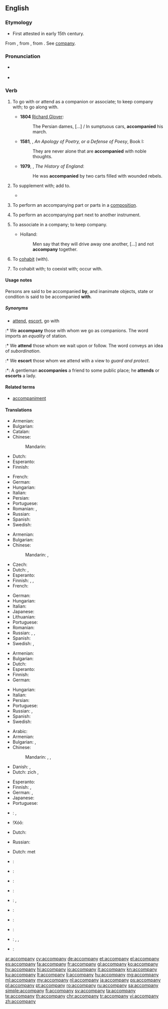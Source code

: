 ==English==

===Etymology===
* First attested in early 15th century.
From {{etyl|enm|en}} {{term|accompanien|lang=enm}}, from {{etyl|fro|en}} {{term|acompagner||to associate with|lang=fro}}, from {{term|compaign||companion|lang=fro}}. See [[company]].

===Pronunciation===
* {{a|RP}} {{IPA|/ə.ˈkʌm.pə.ni/|/ə.ˈkʌmp.ni/|lang=en}}
* {{audio|en-us-accompany.ogg|Audio (US)|lang=en}}

===Verb===
{{en-verb|accompan|i|ed}}

# {{context|transitive|lang=en}} To go with or attend as a companion or associate; to keep company with; to go along with.
#* '''1804''' [[w:Richard Glover (poet)|Richard Glover]]:
#*: The Persian dames, […] / In sumptuous cars, '''accompanied''' his march.
#* '''1581''', {{w|Philip Sidney}}, ''An Apology of Poetry, or a Defense of Poesy'', Book I:
#*: They are never alone that are '''accompanied''' with noble thoughts.
#* '''1979''', {{w|Thomas Babington Macaulay}}, ''The History of England'':
#*: He was '''accompanied''' by two carts filled with wounded rebels.
#: {{usex|Geoffrey '''accompanied''' the group on their pilgrimage.|lang=en}}
# {{context|transitive|lang=en}} To supplement with; add to.
#* {{quote-book|year=1918|author={{w|W. B. Maxwell}}|chapter=5
|title=[http://openlibrary.org/works/OL1097634W The Mirror and the Lamp]
|passage=He was thinking; but the glory of the song, the swell from the great organ, the clustered lights, […], the height and vastness of this noble fane, its antiquity and its strength—all these things seemed to have their part as causes of the thrilling emotion that '''accompanied''' his thoughts.}}
# {{senseid|en|to perform an accompanying part next to another instrument}}{{context|intransitive|music|lang=en}} To perform an accompanying part or parts in a [[composition]].
# {{context|transitive|music|lang=en}} To perform an accompanying part next to another instrument.
#: {{usex|The strings were '''accompanied''' by two woodwinds.|lang=en}}
# {{context|intransitive|obsolete|lang=en}} To associate in a company; to keep company.
#* {{rfdate}} Holland:
#*: Men say that they will drive away one another, […] and not '''accompany''' together.
# {{context|intransitive|obsolete|lang=en}} To [[cohabit]] (with).
# {{context|transitive|obsolete|lang=en}} To cohabit with; to coexist with; occur with.
#: {{rfquotek|Sir T. Herbert}}
{{rfex|the obsolete cases}}

====Usage notes====
{{sense|to go with}} Persons are said to be accompanied '''by''', and inanimate objects, state or condition is said to be accompanied '''with'''.

=====Synonyms=====
* {{sense|go with}} [[attend]], [[escort]], go with
:* We '''accompany''' those with whom we go as companions. The word imports an ''equality'' of station.
:* We '''attend''' those whom we wait upon or follow. The word conveys an idea of ''subordination''.
:* We '''escort''' those whom we attend with a view to ''guard and protect''.
:*: A gentleman '''accompanies''' a friend to some public place; he '''attends''' or '''escorts''' a lady.

====Related terms====
* [[accompaniment]]

====Translations====
{{trans-top|to perform an accompanying part or parts in a composition}}
* Armenian: {{t|hy|նվագակցել|sc=Armn}}
* Bulgarian: {{t+|bg|съпровождам}}
* Catalan: {{t+|ca|acompanyar}}
* Chinese:
*: Mandarin: {{t+|cmn|伴奏|tr=bànzòu|sc=Hani}}
* Dutch: {{t+|nl|begeleiden}}
* Esperanto: {{t|eo|akompani}}
* Finnish: {{t+|fi|säestää}}
{{trans-mid}}
* French: {{t+|fr|accompagner}}
* German: {{t+|de|begleiten}}
* Hungarian: {{t+|hu|kísér}}
* Italian: {{t+|it|accompagnare}}
* Persian: {{t+|fa|همراهی کردن|sc=fa-Arab}}
* Portuguese: {{t+|pt|acompanhar}}
* Romanian: {{t+|ro|acompania}}, {{t+|ro|însoți}}
* Russian: {{t+|ru|аккомпанировать|tr=akkompanírovat'|sc=Cyrl|impf|pf}}
* Spanish: {{t+|es|acompañar}}
* Swedish: {{t+|sv|ackompanjera}}
{{trans-bottom}}

{{trans-top|to attend as a companion}}
* Armenian: {{t|hy|ուղեկցել|sc=Armn}}
* Bulgarian: {{t+|bg|придружавам}}
* Chinese:
*: Mandarin: {{t+|cmn|陪伴|tr=péibàn|sc=Hani}}, {{t+|cmn|陪同|tr=péitóng|sc=Hani}}
* Czech: {{t|cs|doprovodit}}
* Dutch: {{t+|nl|vergezellen}}, {{t+|nl|begeleiden}}
* Esperanto: {{t|eo|akompani}}
* Finnish: {{t|fi|olla seurana}}, {{t+|fi|olla}} {{t+|fi|jonkun}} {{t+|fi|kanssa}}, {{t+|fi|olla}} {{t+|fi|jonkun}} {{t+|fi|seuralainen|alt=seuralaisena}}
* French: {{t+|fr|accompagner}}
{{trans-mid}}
* German: {{t+|de|begleiten}}
* Hungarian: {{t+|hu|kísér}}
* Italian: {{t+|it|accompagnare}}
* Japanese: {{t|ja|付き合う|tr=つきあう, tsukiau|sc=Jpan}}
* Lithuanian: {{t+|lt|lydėti}}
* Portuguese: {{t+|pt|acompanhar}}
* Romanian: {{t|ro|a însoți|alt=a însoţi}}
* Russian: {{t+|ru|сопутствовать|impf|tr=sopútstvovat'}}, {{t+|ru|сопровождать|impf|tr=soprovoždát'}}, {{t+|ru|сопроводить|pf|tr=soprovodít'|sc=Cyrl}}
* Spanish: {{t+|es|acompañar}}
* Swedish: {{t|sv|göra sällskap med}}, {{t|sv|slå följe med}}
{{trans-bottom}}

{{trans-top|to perform an accompanying part next to another instrument}}
* Armenian: {{t|hy|նվագակցել|sc=Armn}}
* Bulgarian: {{t+|bg|съпровождам}}
* Dutch: {{t+|nl|begeleiden}}
* Esperanto: {{t|eo|akompani}}
* Finnish: {{t+|fi|säestää}}
* German: {{t+|de|begleiten}}
{{trans-mid}}
* Hungarian: {{t+|hu|kísér}}
* Italian: {{t+|it|accompagnare}}
* Persian: {{t|fa|همنوازی کردن|sc=fa-Arab}}
* Portuguese: {{t+|pt|acompanhar}}
* Russian: {{t+|ru|аккомпанировать|impf|tr=akkompanírovat'}}, {{pf.}}
* Spanish: {{t+|es|acompañar}}
* Swedish: {{t+|sv|ackompanjera}}
{{trans-bottom}}

{{trans-top|to keep company}}
* Arabic: {{t|ar|رافق|tr=rāfaqa}}
* Armenian: {{t|hy|ուղեկցել|sc=Armn}}
* Bulgarian: {{t+|bg|придружавам}}, {{t+|bg|съпровождам|tr=sǎprovoždam}}
* Chinese:
*: Mandarin: {{qualifier|formal}} {{t+|cmn|陪同|tr=péitóng|sc=Hani}}, {{t+|cmn|陪伴|tr=péibàn|sc=Hani}}, {{qualifier|informal}} {{t+|cmn|陪|tr=péi|sc=Hani}}
* Danish: {{t|da|ledsage}}, {{t|da|gelejde}}
* Dutch: zich {{t|nl|samensluiten}}, {{t+|nl|samenwerken}}
{{trans-mid}}
* Esperanto: {{t|eo|kunesti}}
* Finnish: {{t|fi|pitää seuraa}}, {{t|fi|olla seurana}}
* German: {{t+|de|begleiten}}, {{t|de|geleiten}}
* Japanese: {{t|ja|連れ立つ|tr=[[つれたつ]], tsuretatsu}}
* Portuguese: {{t|pt|fazer companhia}}
* {{ttbc|ru}}: {{t+|ru|сопровождать|impf|tr=soprovoždátʹ}}, {{t|ru|[[следовать]] [[вместе]]|impf|tr=slédovatʹ vméste|sc=Cyrl}} <!-- was "[[следовать]] [[вместе]]" - assumed sum-of-parts; if an idiom, remove the wikilinks to the individual words. see [[User:Kephir/gadgets/xte#Translation_fixing]] -->
* ǃXóõ: {{t|nmn|!gàã}}
{{trans-bottom}}

{{trans-top|obsolete: to cohabit}}
* Dutch: {{t+|nl|samenwonen}}
{{trans-mid}}
* Russian: {{t+|ru|сожительствовать|impf|tr=sožítel'stvovatʹ}}
{{trans-bottom}}

{{trans-top|obsolete: to cohabit with}}
* Dutch: {{t+|nl|samenwonen}} met
{{trans-mid}}
{{trans-bottom}}

{{checktrans-top}}
* {{ttbc|de}}: {{t|de|beiliegen}}
* {{ttbc|io}}: {{t|io|akompanar}}
* {{ttbc|id}}: {{t|id|teman|alt=menemani}} <!-- was "[[teman|menemani]]" - assumed inflected form or vocalised spelling; please verify if linking is acceptable. see [[User:Kephir/gadgets/xte#Translation_fixing]] -->
* {{ttbc|ia}}: {{t|ia|accompaniar}}
* {{ttbc|ga}}: {{t|ga|comóir}}, {{t|ga|tionlaic}}
{{trans-mid}}
* {{ttbc|it}}: {{t|it|accompagnare}}
* {{ttbc|ja}}: {{t|ja|付き添う|tr=[[つきそう]], tsukisou|sc=Jpan}}
* {{ttbc|pt}}: {{t|pt|acompanhar}}
* {{ttbc|sv}}: {{t+|sv|beledsaga}}, {{t|sv|göra sällskap}}, {{t|sv|sälla sig tillhopa}}
* {{ttbc|tr}}: {{t|tr|eşlik etmek}}
{{trans-bottom}}

[[ar:accompany]]
[[cy:accompany]]
[[de:accompany]]
[[et:accompany]]
[[el:accompany]]
[[es:accompany]]
[[fa:accompany]]
[[fr:accompany]]
[[gl:accompany]]
[[ko:accompany]]
[[hy:accompany]]
[[hi:accompany]]
[[io:accompany]]
[[it:accompany]]
[[kn:accompany]]
[[ku:accompany]]
[[lt:accompany]]
[[li:accompany]]
[[hu:accompany]]
[[mg:accompany]]
[[ml:accompany]]
[[my:accompany]]
[[nl:accompany]]
[[ja:accompany]]
[[ps:accompany]]
[[pl:accompany]]
[[pt:accompany]]
[[ro:accompany]]
[[ru:accompany]]
[[sa:accompany]]
[[simple:accompany]]
[[fi:accompany]]
[[sv:accompany]]
[[ta:accompany]]
[[te:accompany]]
[[th:accompany]]
[[chr:accompany]]
[[tr:accompany]]
[[vi:accompany]]
[[zh:accompany]]